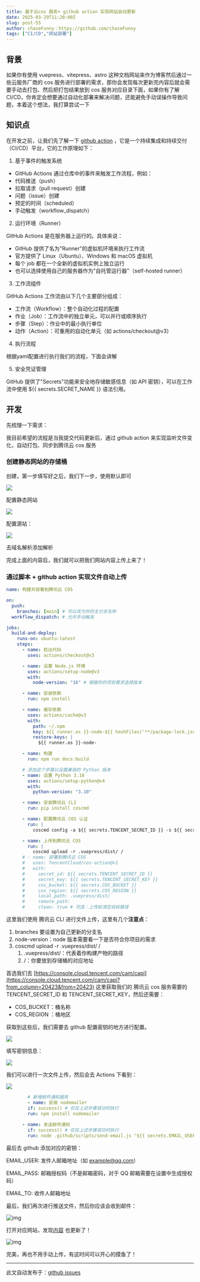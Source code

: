 ```yaml
---
title: 基于云cos 服务+ github action 实现网站自动更新
date: 2025-03-29T11:20:00Z
slug: post-55
author: chaseFunny：https://github.com/chaseFunny
tags: ["CI/CD","网站部署"]
---
```


## 背景

如果你有使用 vuepress、vitepress、astro 这种文档网站来作为博客然后通过一些云服务厂商的 cos 服务进行部署的需求，那你会发现每次更新完内容后就会需要手动去打包、然后把打包结果放到 cos 服务对应目录下面，如果你有了解 CI/CD，你肯定会想要通过自动化部署来解决问题，还能避免手动误操作导致问题，本着这个想法，我打算尝试一下



## 知识点

在开发之前，让我们先了解一下 [github action](https://docs.github.com/en/actions/about-github-actions/understanding-github-actions) ，它是一个持续集成和持续交付（CI/CD）平台，它的工作原理如下：

1. 基于事件的触发系统

+ GitHub Actions 通过仓库中的事件来触发工作流程，例如：
+ 代码推送（push）
+ 拉取请求（pull request）创建
+ 问题（issue）创建
+ 预定的时间（scheduled）
+ 手动触发（workflow_dispatch）

2. 运行环境（Runner）

GitHub Actions 是在服务器上运行的。具体来说：

+ GitHub 提供了名为"Runner"的虚拟机环境来执行工作流
+ 官方提供了 Linux（Ubuntu）、Windows 和 macOS 虚拟机
+ 每个 job 都在一个全新的虚拟机实例上独立运行
+ 也可以选择使用自己的服务器作为"自托管运行器"（self-hosted runner）

3. 工作流组件

GitHub Actions 工作流由以下几个主要部分组成：

+ 工作流（Workflow）：整个自动化过程的配置
+ 作业（Job）：工作流中的独立单元，可以并行或顺序执行
+ 步骤（Step）：作业中的最小执行单位
+ 动作（Action）：可重用的自动化单元（如 actions/checkout@v3）

4. 执行流程

根据yaml配置进行执行我们的流程，下面会讲解

5. 安全凭证管理

GitHub 提供了"Secrets"功能来安全地存储敏感信息（如 API 密钥），可以在工作流中使用 ${{ secrets.SECRET_NAME }} 语法引用。

## 开发

先梳理一下需求：

我目前希望的流程是当我提交代码更新后，通过 github action 来实现监听文件变化，自动打包、同步到腾讯云 cos 服务





### 创建静态网站的存储桶

创建，第一步填写好之后，我们下一步，使用默认即可

![](https://blog-1304565468.cos.ap-shanghai.myqcloud.com/work/1743174063289-6e1cc234-5300-486d-b169-71d35704baba.png)

配置静态网站

![](https://blog-1304565468.cos.ap-shanghai.myqcloud.com/work/1743174285435-dc6924f6-d6ed-463a-b8e6-2d579d262fa2.png)

配置源站：

![](https://blog-1304565468.cos.ap-shanghai.myqcloud.com/work/1743244364851-b4e2290c-b9f5-42c5-a78c-bd74c4c76421.png)

去域名解析添加解析

完成上面的内容后，我们就可以把我们网站内容上传上来了！

### 通过脚本 + github action 实现文件自动上传

```yaml
name: 构建并部署到腾讯云 COS

on:
  push:
    branches: [main] # 可以改为你的主分支名称
  workflow_dispatch: # 允许手动触发

jobs:
  build-and-deploy:
    runs-on: ubuntu-latest
    steps:
      - name: 检出代码
        uses: actions/checkout@v3

      - name: 设置 Node.js 环境
        uses: actions/setup-node@v3
        with:
          node-version: "16" # 根据你的项目需求选择版本

      - name: 安装依赖
        run: npm install

      - name: 缓存依赖
        uses: actions/cache@v3
        with:
          path: ~/.npm
          key: ${{ runner.os }}-node-${{ hashFiles('**/package-lock.json') }}
          restore-keys: |
            ${{ runner.os }}-node-

      - name: 构建
        run: npm run docs:build

      # 添加这个步骤以设置兼容的 Python 版本
      - name: 设置 Python 3.10
        uses: actions/setup-python@v4
        with:
          python-version: "3.10"

      - name: 安装腾讯云 CLI
        run: pip install coscmd

      - name: 配置腾讯云 COS 认证
        run: |
          coscmd config -a ${{ secrets.TENCENT_SECRET_ID }} -s ${{ secrets.TENCENT_SECRET_KEY }} -b ${{ secrets.COS_BUCKET }} -r ${{ secrets.COS_REGION }}

      - name: 上传到腾讯云 COS
        run: |
          coscmd upload -r .vuepress/dist/ /
      # - name: 部署到腾讯云 COS
      #   uses: TencentCloud/cos-action@v1
      #   with:
      #     secret_id: ${{ secrets.TENCENT_SECRET_ID }}
      #     secret_key: ${{ secrets.TENCENT_SECRET_KEY }}
      #     cos_bucket: ${{ secrets.COS_BUCKET }}
      #     cos_region: ${{ secrets.COS_REGION }}
      #     local_path: .vuepress/dist/
      #     remote_path:
      #     clean: true # 可选：上传前清空目标路径
```

这里我们使用 腾讯云 CLI 进行文件上传，这里有几个**注意点**：

1. branches 要设置为自己更新的分支名
2. node-version：node 版本需要看一下是否符合你项目的需求
3. coscmd upload -r .vuepress/dist/ /
   1. .vuepress/dist/：代表着你构建产物的路径
   2. /：你要放到存储桶的对应地址

首选我们去 [https://console.cloud.tencent.com/cam/capi](https://console.cloud.tencent.com/cam/capi?from_column=20423&from=20423) 这里获取我们的 腾讯云 cos 服务需要的TENCENT_SECRET_ID 和 TENCENT_SECRET_KEY，然后还需要：

+ COS_BUCKET：桶名称
+ COS_REGION ：桶地区

获取到这些后，我们需要去 github 配置密钥的地方进行配置。

![](https://blog-1304565468.cos.ap-shanghai.myqcloud.com/work/1743240938073-72d13b83-50a6-4f0f-a0e1-9ed25e015d00.png)

填写密钥信息：

![](https://blog-1304565468.cos.ap-shanghai.myqcloud.com/work/1743244868555-a0edb273-7f37-4a6c-ac07-8f1ae2744e34.png)

我们可以进行一次文件上传，然后会去 Actions 下看到：

![](https://blog-1304565468.cos.ap-shanghai.myqcloud.com/work/1743244927055-63d6345a-c42d-4308-94dc-d6c8f85903cf.png)

```yaml
        # 新增邮件通知服务
        - name: 安装 nodemailer
        if: success() # 仅在上述步骤成功时执行
        run: npm install nodemailer
      
      - name: 发送邮件通知
        if: success() # 仅在上述步骤成功时执行
        run: node .github/scripts/send-email.js "${{ secrets.EMAIL_USER }}" "${{ secrets.EMAIL_PASS }}" "${{ secrets.EMAIL_TO }}"
```

最后去 github 添加对应的密钥：

EMAIL_USER: 发件人邮箱地址（如 [example@qq.com](mailto:example@qq.com)）

EMAIL_PASS: 邮箱授权码（不是邮箱密码，对于 QQ 邮箱需要在设置中生成授权码）

EMAIL_TO: 收件人邮箱地址

最后，我们再次进行推送文件，然后你应该会收到邮件：

![img](https://blog-1304565468.cos.ap-shanghai.myqcloud.com/work/1743246934856-ab02a95a-519c-403b-ac71-989af72a7933.png)

打开对应网站，发现[内容](http://test.luckysnail.cn/#%E8%83%8C%E6%99%AF) 也更新了！

![img](https://blog-1304565468.cos.ap-shanghai.myqcloud.com/work/1743246978029-9af6edf2-7ddb-4c96-9d1b-2c7db47f7a41.png)

完美，再也不用手动上传，有这时间可以开心的摸鱼了！

---
此文自动发布于：<a href="https://github.com/coderPerseus/blog/issues/55" target="_blank">github issues</a>
